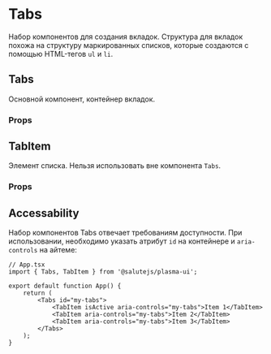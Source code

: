 

<Meta title="Controls/Tabs" />

# Tabs
Набор компонентов для создания вкладок.
Структура для вкладок похожа на структуру маркированных списков, которые создаются с помощью HTML-тегов ``ul`` и ``li``.

<Canvas>
    <Story name="Default" story={stories.Default} />
</Canvas>

## Tabs
Основной компонент, контейнер вкладок.

### Props
<Props of={Tabs} />

## TabItem
Элемент списка. Нельзя использовать вне компонента ``Tabs``.

### Props
<Props of={TabItem} />

## Accessability
Набор компонентов Tabs отвечает требованиям доступности.
При использовании, необходимо указать атрибут `id` на контейнере и `aria-controls` на айтеме:

```tsx
// App.tsx
import { Tabs, TabItem } from '@salutejs/plasma-ui';

export default function App() {
    return (
        <Tabs id="my-tabs">
            <TabItem isActive aria-controls="my-tabs">Item 1</TabItem>
            <TabItem aria-controls="my-tabs">Item 2</TabItem>
            <TabItem aria-controls="my-tabs">Item 3</TabItem>
        </Tabs>
    );
}
```
